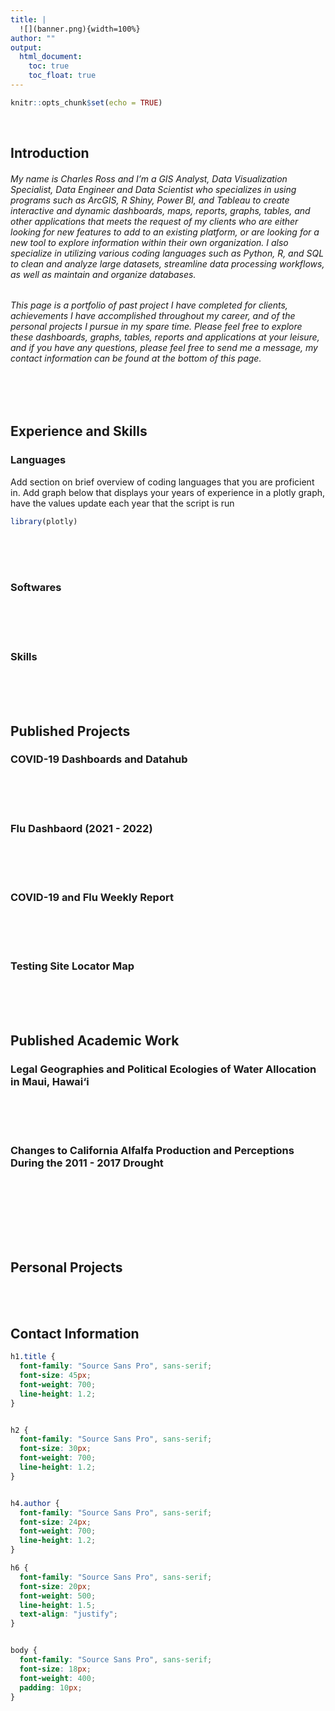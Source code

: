 ```yaml
---
title: |
  ![](banner.png){width=100%} 
author: ""
output: 
  html_document:
    toc: true
    toc_float: true
---
```


```r
knitr::opts_chunk$set(echo = TRUE)
```

<br>

## Introduction

###### My name is Charles Ross and I'm a GIS Analyst, Data Visualization Specialist, Data Engineer and Data Scientist who specializes in using programs such as ArcGIS, R Shiny, Power BI, and Tableau to create interactive and dynamic dashboards, maps, reports, graphs, tables, and other applications that meets the request of my clients who are either looking for new features to add to an existing platform, or are looking for a new tool to explore information within their own organization. I also specialize in utilizing various coding languages such as Python, R, and SQL to clean and analyze large datasets, streamline data processing workflows, as well as maintain and organize databases.

###### This page is a portfolio of past project I have completed for clients, achievements I have accomplished throughout my career, and of the personal projects I pursue in my spare time. Please feel free to explore these dashboards, graphs, tables, reports and applications at your leisure, and if you have any questions, please feel free to send me a message, my contact information can be found at the bottom of this page.


<br>
<br>

## Experience and Skills {.tabset}

### Languages

  Add section on brief overview of coding languages that you are proficient in. Add graph below that displays your years of experience in a plotly graph, have the values update each year that the script is run

```r
library(plotly)


```

<br>
<br>
<br>

### Softwares

<br>
<br>
<br>

### Skills


<br>
<br>
<br>


## Published Projects {.tabset}

### COVID-19 Dashboards and Datahub

<br>
<br>
<br>


### Flu Dashbaord (2021 - 2022)

<br>
<br>
<br>


### COVID-19 and Flu Weekly Report

<br>
<br>
<br>


### Testing Site Locator Map

<br>
<br>
<br>



## Published Academic Work {.tabset}

### Legal Geographies and Political Ecologies of Water Allocation in Maui, Hawai‘i

<br>
<br>
<br>


### Changes to California Alfalfa Production and Perceptions During the 2011 - 2017 Drought

<br>
<br>
<br>



<br>
<br>

## Personal Projects

<br>
<br>

## Contact Information



```css
h1.title {
  font-family: "Source Sans Pro", sans-serif;
  font-size: 45px;
  font-weight: 700;
  line-height: 1.2;
}


h2 {
  font-family: "Source Sans Pro", sans-serif;
  font-size: 30px;
  font-weight: 700;
  line-height: 1.2;
}


h4.author {
  font-family: "Source Sans Pro", sans-serif;
  font-size: 24px;
  font-weight: 700;
  line-height: 1.2;
}

h6 {
  font-family: "Source Sans Pro", sans-serif;
  font-size: 20px;
  font-weight: 500;
  line-height: 1.5;
  text-align: "justify";
}


body {
  font-family: "Source Sans Pro", sans-serif;
  font-size: 18px;
  font-weight: 400;
  padding: 10px;
}

```